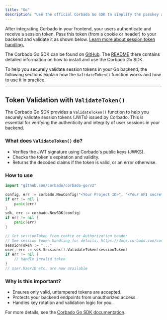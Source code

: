 ```yaml
---
title: "Go"
description: "Use the official Corbado Go SDK to simplify the passkey and session management integration in your Go applications."
---
```


After integrating Corbado in your frontend, your users authenticate and receive a session token. Pass this token (from a cookie or header) to your backend and validate it as shown below. [Learn more about session token handling.](/corbado-complete/sessions/session-token-handling)

The Corbado Go SDK can be found on [GitHub](https://github.com/corbado/corbado-go). The [README](https://github.com/corbado/corbado-go) there contains detailed information on how to install and use the Corbado Go SDK.

To help you securely validate session tokens in your Go backend, the following sections explain how the `ValidateToken()` function works and how to use it in practice.

---

## Token Validation with `ValidateToken()`

The Corbado Go SDK provides a `ValidateToken()` function to help you securely validate session tokens (JWTs) issued by Corbado. This is essential for verifying the authenticity and integrity of user sessions in your backend.

### What does `ValidateToken()` do?
- Verifies the JWT signature using Corbado's public keys (JWKS).
- Checks the token's expiration and validity.
- Returns the decoded claims if the token is valid, or an error otherwise.

### How to use

```go
import "github.com/corbado/corbado-go/v2"

config, err := corbado.NewConfig("<Your Project ID>", "<Your API secret>", "<Your Frontend API URL>", "<Your Backend API URL>")
if err != nil {
    panic(err)
}
sdk, err := corbado.NewSDK(config)
if err != nil {
    panic(err)
}

// Get sessionToken from cookie or Authorization header
// See session token handling for details: https://docs.corbado.com/corbado-complete/sessions/session-token-handling
sessionToken := "..."
user, err := sdk.Sessions().ValidateToken(sessionToken)
if err != nil {
    // handle invalid token
}
// user.UserID etc. are now available
```

### Why is this important?
- Ensures only valid, untampered tokens are accepted.
- Protects your backend endpoints from unauthorized access.
- Handles key rotation and validation logic for you.

For more details, see the [Corbado Go SDK documentation](https://github.com/corbado/corbado-go).